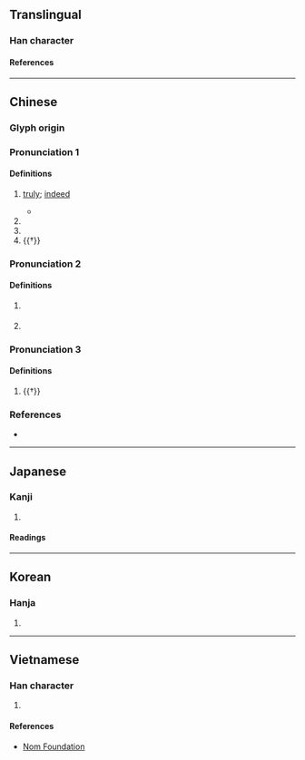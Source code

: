 {{character info}}
==Translingual==

===Han character===
{{Han char|rn=85|rad=水|as=06|sn=9|four=37120|canj=EPA|ids=⿰氵旬}}

====References====
{{Han ref|kx=0622.120|dkj=17416|dj=1018.100|hdz=31613.050|uh=6D35}}

----

==Chinese==
{{zh-forms}}
===Glyph origin===
{{Han etym}}
{{Han compound|水|旬|ls=psc|c1=s|c2=p|t1=water|alt1=氵}}

===Pronunciation 1===
{{zh-pron
|m=xún
|c=seon1
|mc=1
|oc=n,1
|ma=
|cat=adv,pn,a
}}

====Definitions====
{{zh-hanzi}}

# {{lb|zh|literary}} [[truly]]; [[indeed]]
#* {{zh-x|豈 無 居人、不如 叔 也、洵 美 且 仁。|Are there indeed no inhabitants?<br>[But] they are not like Shu,<br>Who is '''truly''' admirable and kind.|ref=Shijing}}
# {{n-g|An ancient river now in what is now [[Taiyuan]], [[Shanxi]].}}
# {{n-g|An ancient river entering the {{w|Han River}} in {{w|Xunyang County}}, [[Shaanxi]].}}
# {{†}} {{zh-alt-form|泫|[[shed]]ding [[tear]]s}}

===Pronunciation 2===
{{zh-pron
|m=xún
|mc=2
|oc=n,2
|cat=
}}

====Definitions====
{{zh-hanzi}}

# {{zh-hg}} {{n-g|Defined in historical dictionaries as {{zh-l|*均}}.}}
# {{zh-hg}} {{n-g|Defined in historical dictionaries as {{zh-l|*堪}}.}}

===Pronunciation 3===
{{zh-pron
|m=xuàn
|c=hyun3
|cat=a
}}

====Definitions====
{{zh-hanzi}}

# {{†}} {{zh-alt-form|敻|[[far]]; [[faraway]]}}

===References===
* {{R:yue:mfccd}}

----

==Japanese==

===Kanji===
{{ja-kanji|grade=|rs=水06}}

# {{rfdef|ja|sort=水06}}

====Readings====
{{ja-readings
|goon=しゅん, じゅん
|kanon=しゅん
|kun=まことに
}}

----

==Korean==

===Hanja===
{{ko-hanja|hangeul=[[순]], [[현]]|eumhun=|rv=sun, hyeon|mr=sun, hyŏn|y=swun, hyen}}

# {{rfdef|ko|sort=水06}}

----

==Vietnamese==

===Han character===
{{vi-readings|rs=水06|reading=toang, tuân}}

# {{rfdef|vi|sort=水06}}

====References====
*[http://nomfoundation.org/common/nom_details.php?codepoint=6d35 Nom Foundation]